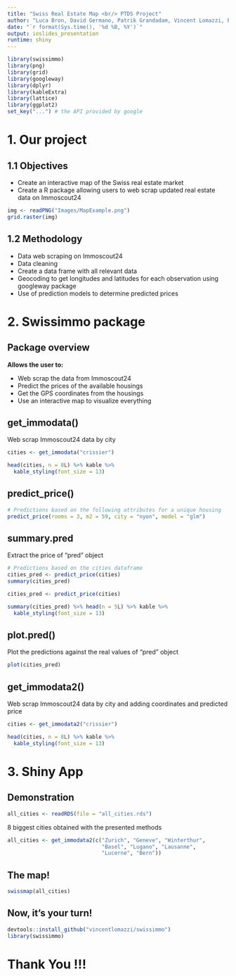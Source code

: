 ```yaml
---
title: "Swiss Real Estate Map <br/> PTDS Project"
author: "Luca Bron, David Germano, Patrik Grandadam, Vincent Lomazzi, Edgar Raisin"
date: "`r format(Sys.time(), '%d %B, %Y')`"
output: ioslides_presentation
runtime: shiny
---
```


```r
library(swissimmo)
library(png)
library(grid)
library(googleway)
library(dplyr)
library(kableExtra)
library(lattice)
library(ggplot2)
set_key("...") # the API provided by google 
```


# 1. Our project
## 1.1 Objectives

* Create an interactive map of the Swiss real estate market
* Create a R package allowing users to web scrap updated real estate data on Immoscout24
```r
img <- readPNG("Images/MapExample.png")
grid.raster(img)
```

## 1.2 Methodology

* Data web scraping on Immoscout24
* Data cleaning
* Create a data frame with all relevant data
* Geocoding to get longitudes and latitudes for each observation using googleway package
* Use of prediction models to determine predicted prices

# 2. Swissimmo package

## Package overview

<b>Allows the user to:</b>  

* Web scrap the data from Immoscout24
* Predict the prices of the available housings
* Get the GPS coordinates from the housings
* Use an interactive map to visualize everything

## <b>get_immodata()</b>
Web scrap Immoscout24 data by city 
```r
cities <- get_immodata("crissier") 
```

```r
head(cities, n = 8L) %>% kable %>%
  kable_styling(font_size = 13)
```

## <b>predict_price()</b>

```r
# Predictions based on the following attributes for a unique housing
predict_price(rooms = 3, m2 = 59, city = "nyon", model = "glm")
```

## <b>summary.pred</b>
Extract the price of "pred" object


```r
# Predictions based on the cities dataframe
cities_pred <- predict_price(cities)
summary(cities_pred)
```

```r
cities_pred <- predict_price(cities)

summary(cities_pred) %>% head(n = 5L) %>% kable %>%
  kable_styling(font_size = 13)
```
## <b>plot.pred()</b>
Plot the predictions against the real values of "pred" object
```r
plot(cities_pred)
```

## <b>get_immodata2()</b>
Web scrap Immoscout24 data by city and adding coordinates and predicted price
```r
cities <- get_immodata2("crissier") 
```

```r
head(cities, n = 8L) %>% kable %>%
  kable_styling(font_size = 13)
```


# 3. Shiny App
## Demonstration

```r
all_cities <- readRDS(file = "all_cities.rds") 
```

8 biggest cities obtained with the presented methods

```r
all_cities <- get_immodata2(c("Zurich", "Geneve", "Winterthur", 
                              "Basel", "Lugano", "Lausanne", 
                              "Lucerne", "Bern"))
```

## The map!

```r
swissmap(all_cities) 
```

## Now, it's your turn!

```r
devtools::install_github("vincentlomazzi/swissimmo")
library(swissimmo)
```

# Thank You !!!



